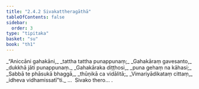 ```yaml
---
title: "2.4.2 Sivakattheragāthā"
tableOfContents: false
sidebar:
  order: 3
type: "tipitaka"
basket: "su"
book: "th1"
---
```



<DynamicBreadcrumb />

<Division number="183" book="th1">

<Paragraph number="373" type="verses" book="th1">
_“Aniccāni gahakāni,_  
_tattha tattha punappunaṃ;_  
_Gahakāraṃ gavesanto,_  
_dukkhā jāti punappunaṃ._  

</Paragraph>

</Division>
<Division number="184" book="th1">

<Paragraph number="374" type="verses" book="th1">
_Gahakāraka diṭṭhosi,_  
_puna gehaṃ na kāhasi;_  
_Sabbā te phāsukā bhaggā,_  
_thūṇikā ca vidālitā;_  
_Vimariyādikataṃ cittaṃ,_  
_idheva vidhamissatī”ti._  


</Paragraph>
</Division>

<Paragraph number="375" type="center" book="th1">
…  Sivako thero… .
</Paragraph>
